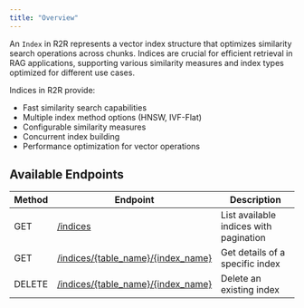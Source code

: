 ```yaml
---
title: "Overview"
---
```


An `Index` in R2R represents a vector index structure that optimizes similarity search operations across chunks. Indices are crucial for efficient retrieval in RAG applications, supporting various similarity measures and index types optimized for different use cases.

Indices in R2R provide:

* Fast similarity search capabilities
* Multiple index method options (HNSW, IVF-Flat)
* Configurable similarity measures
* Concurrent index building
* Performance optimization for vector operations

## Available Endpoints

| Method | Endpoint                                                                   | Description                            |
| ------ | -------------------------------------------------------------------------- | -------------------------------------- |
| GET    | [/indices](/reference/list-all-indices)                                         | List available indices with pagination |
| GET    | [/indices/\{table_name}/\{index_name}](/reference/get-specific-index-details) | Get details of a specific index        |
| DELETE | [/indices/\{table_name}/\{index_name}](/reference/delete-an-index)            | Delete an existing index               |
